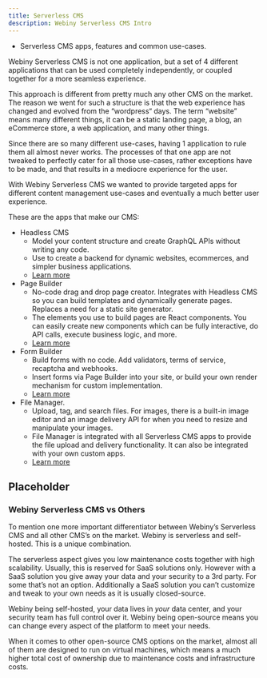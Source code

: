 ```yaml
---
title: Serverless CMS
description: Webiny Serverless CMS Intro
---
```



<Alert type="success" title="WHAT YOU'LL LEARN">

- Serverless CMS apps, features and common use-cases.

</Alert>

Webiny Serverless CMS is not one application, but a set of 4 different applications that can be used completely independently, or coupled together for a more seamless experience.

This approach is different from pretty much any other CMS on the market. The reason we went for such a structure is that the web experience has changed and evolved from the “wordpress“ days. The term “website” means many different things, it can be a static landing page, a blog, an eCommerce store, a web application, and many other things.

Since there are so many different use-cases, having 1 application to rule them all almost never works. The processes of that one app are not tweaked to perfectly cater for all those use-cases, rather exceptions have to be made, and that results in a mediocre experience for the user.

With Webiny Serverless CMS we wanted to provide targeted apps for different content management use-cases and eventually a much better user experience.

These are the apps that make our CMS:

- Headless CMS
  - Model your content structure and create GraphQL APIs without writing any code.
  - Use to create a backend for dynamic websites, ecommerces, and simpler business applications.
  - [Learn more](headless-cms)
- Page Builder
  - No-code drag and drop page creator. Integrates with Headless CMS so you can build templates and dynamically generate pages. Replaces a need for a static site generator.
  - The elements you use to build pages are React components. You can easily create new components which can be fully interactive, do API calls, execute business logic, and more.
  - [Learn more](page-builder)
- Form Builder
  - Build forms with no code. Add validators, terms of service, recaptcha and webhooks.
  - Insert forms via Page Builder into your site, or build your own render mechanism for custom implementation.
  - [Learn more](form-builder)
- File Manager.
  - Upload, tag, and search files. For images, there is a built-in image editor and an image delivery API for when you need to resize and manipulate your images.
  - File Manager is integrated with all Serverless CMS apps to provide the file upload and delivery functionality. It can also be integrated with your own custom apps.
  - [Learn more](file-manager)

## Placeholder

### Webiny Serverless CMS vs Others

To mention one more important differentiator between Webiny’s Serverless CMS and all other CMS’s on the market. Webiny is serverless and self-hosted. This is a unique combination.

The serverless aspect gives you low maintenance costs together with high scalability. Usually, this is reserved for SaaS solutions only. However with a SaaS solution you give away your data and your security to a 3rd party. For some that’s not an option. Additionally a SaaS solution you can’t customize and tweak to your own needs as it is usually closed-source.

Webiny being self-hosted, your data lives in _your_ data center, and your security team has full control over it. Webiny being open-source means you can change every aspect of the platform to meet your needs.

When it comes to other open-source CMS options on the market, almost all of them are designed to run on virtual machines, which means a much higher total cost of ownership due to maintenance costs and infrastructure costs.
